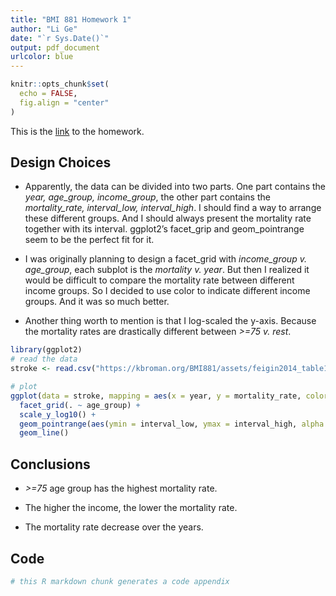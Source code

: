 ```yaml
---
title: "BMI 881 Homework 1"
author: "Li Ge"
date: "`r Sys.Date()`"
output: pdf_document
urlcolor: blue
---
```


```r
knitr::opts_chunk$set(
  echo = FALSE,
  fig.align = "center"
)

```

This is the [link](https://kbroman.org/BMI881/homework1.html) to the homework.

## Design Choices

* Apparently, the data can be divided into two parts. One part contains the *year, age_group, income_group*, the other part contains the *mortality_rate, interval_low, interval_high*. I should find a way to arrange these different groups. And I should always present the mortality rate together with its interval. ggplot2's facet_grip and geom_pointrange seem to be the perfect fit for it.

* I was originally planning to design a facet_grid with *income_group v. age_group*, each subplot is the *mortality v. year*. But then I realized it would be difficult to compare the mortality rate between different income groups. So I decided to use color to indicate different income groups. And it was so much better.

* Another thing worth to mention is that I log-scaled the y-axis. Because the mortality rates are drastically different between *>=75 v. rest*. 

```r
library(ggplot2)
# read the data
stroke <- read.csv("https://kbroman.org/BMI881/assets/feigin2014_table1_mortality.csv")

# plot
ggplot(data = stroke, mapping = aes(x = year, y = mortality_rate, color = income_group)) + 
  facet_grid(. ~ age_group) + 
  scale_y_log10() +
  geom_pointrange(aes(ymin = interval_low, ymax = interval_high, alpha = 0.5)) + 
  geom_line()

```

## Conclusions

* *>=75* age group has the highest mortality rate.

* The higher the income, the lower the mortality rate.

* The mortality rate decrease over the years.

## Code

```r
# this R markdown chunk generates a code appendix
```